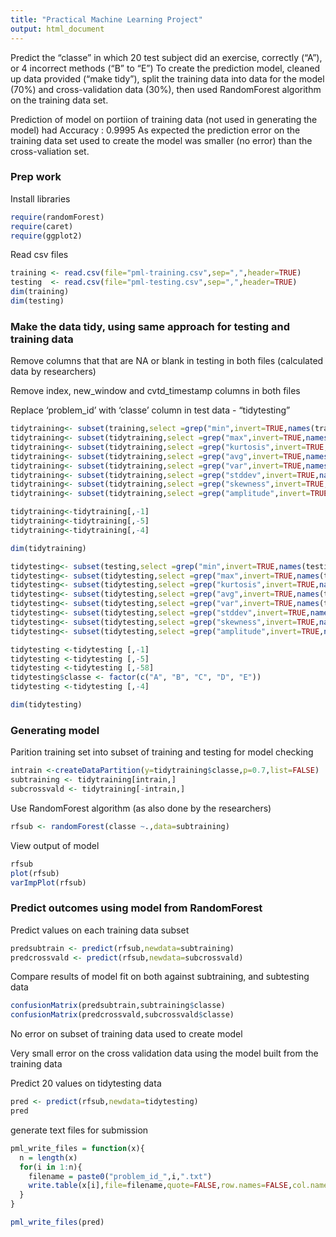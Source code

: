 ```yaml
---
title: "Practical Machine Learning Project"
output: html_document
---
```


Predict the "classe" in which 20 test subject did an exercise, correctly ("A"), or 4 incorrect methods ("B" to "E")
To create the prediction model, cleaned up data provided ("make tidy"), split the training data into data for the model (70%) and cross-validation data (30%), then used RandomForest algorithm on the training data set.

Prediction of model on portiion of training data (not used in generating the model) had Accuracy : 0.9995
As expected the prediction error on the training data set used to create the model was smaller (no error) than the cross-valiation set.

### Prep work
Install libraries
```r
require(randomForest)
require(caret)
require(ggplot2)
```

Read csv files
```r
training <- read.csv(file="pml-training.csv",sep=",",header=TRUE)
testing  <- read.csv(file="pml-testing.csv",sep=",",header=TRUE)
dim(training)
dim(testing)
```

### Make the data tidy, using same approach for testing and training data

Remove columns that that are NA or blank in testing in both files (calculated data by researchers)

Remove index, new_window and cvtd_timestamp  columns in both files

Replace 'problem_id' with 'classe' column in test data - "tidytesting"

```r
tidytraining<- subset(training,select =grep("min",invert=TRUE,names(training)))
tidytraining<- subset(tidytraining,select =grep("max",invert=TRUE,names(tidytraining)))
tidytraining<- subset(tidytraining,select =grep("kurtosis",invert=TRUE,names(tidytraining)))
tidytraining<- subset(tidytraining,select =grep("avg",invert=TRUE,names(tidytraining)))
tidytraining<- subset(tidytraining,select =grep("var",invert=TRUE,names(tidytraining)))
tidytraining<- subset(tidytraining,select =grep("stddev",invert=TRUE,names(tidytraining)))
tidytraining<- subset(tidytraining,select =grep("skewness",invert=TRUE,names(tidytraining)))
tidytraining<- subset(tidytraining,select =grep("amplitude",invert=TRUE,names(tidytraining)))

tidytraining<-tidytraining[,-1]
tidytraining<-tidytraining[,-5]
tidytraining<-tidytraining[,-4]

dim(tidytraining)

tidytesting<- subset(testing,select =grep("min",invert=TRUE,names(testing)))
tidytesting<- subset(tidytesting,select =grep("max",invert=TRUE,names(tidytesting)))
tidytesting<- subset(tidytesting,select =grep("kurtosis",invert=TRUE,names(tidytesting)))
tidytesting<- subset(tidytesting,select =grep("avg",invert=TRUE,names(tidytesting)))
tidytesting<- subset(tidytesting,select =grep("var",invert=TRUE,names(tidytesting)))
tidytesting<- subset(tidytesting,select =grep("stddev",invert=TRUE,names(tidytesting)))
tidytesting<- subset(tidytesting,select =grep("skewness",invert=TRUE,names(tidytesting)))
tidytesting<- subset(tidytesting,select =grep("amplitude",invert=TRUE,names(tidytesting)))

tidytesting <-tidytesting [,-1]
tidytesting <-tidytesting [,-5]
tidytesting <-tidytesting [,-58]
tidytesting$classe <- factor(c("A", "B", "C", "D", "E"))
tidytesting <-tidytesting [,-4]

dim(tidytesting)
```
### Generating model

Parition training set into subset of training and testing for model checking
```r
intrain <-createDataPartition(y=tidytraining$classe,p=0.7,list=FALSE)
subtraining <- tidytraining[intrain,]
subcrossvald <- tidytraining[-intrain,]
```

Use RandomForest algorithm (as also done by the researchers)
```r
rfsub <- randomForest(classe ~.,data=subtraining)
```

View output of model
```r
rfsub
plot(rfsub)
varImpPlot(rfsub)
```


### Predict outcomes using model from RandomForest

Predict values on each training data subset
```r
predsubtrain <- predict(rfsub,newdata=subtraining)
predcrossvald <- predict(rfsub,newdata=subcrossvald)
```

Compare results of model fit on both against subtraining, and subtesting data
```r
confusionMatrix(predsubtrain,subtraining$classe)
confusionMatrix(predcrossvald,subcrossvald$classe)
```
No error on subset of training data used to create model

Very small error on the cross validation data using the model built from the training data

Predict 20 values on tidytesting data
```r
pred <- predict(rfsub,newdata=tidytesting)
pred
```


generate text files for submission
```r

pml_write_files = function(x){
  n = length(x)
  for(i in 1:n){
    filename = paste0("problem_id_",i,".txt")
    write.table(x[i],file=filename,quote=FALSE,row.names=FALSE,col.names=FALSE)
  }
}

pml_write_files(pred)
```








